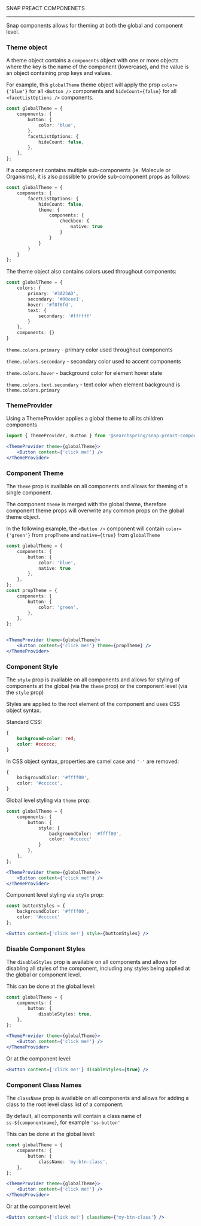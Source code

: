 
<Meta title="Doumentation/Theme" />

<style>{`
	.header {
		display: flex;
		align-items: center;
	}

	.header .subtitle {
		text-transform: uppercase;
		color: #00cee1;
	}

	.header img {
			width: 300px;
			margin-right: 20px;
		}
`}</style>

<div class="header">
	<span class="subtitle">SNAP PREACT COMPONENETS</span>
</div>

---

Snap components allows for theming at both the global and component level.

### Theme object
A theme object contains a `components` object with one or more objects where the key is the name of the component (lowercase), and the value is an object containing prop keys and values.

For example, this `globalTheme` theme object will apply the prop `color={'blue'}` for all `<Button />` components and `hideCount={false}` for all `<facetListOptions />` components.

```typescript
const globalTheme = {
	components: {
		button: {
			color: 'blue',
		},
		facetListOptions: {
			hideCount: false,
		},
	},
};
```

If a component contains multiple sub-components (ie. Molecule or Organisms), it is also possible to provide sub-component props as follows:

```typescript
const globalTheme = {
	components: {
		facetListOptions: {
			hideCount: false,
			theme: {
				components: {
					checkbox: {
						native: true
					}
				}
			}
		}
	}
};
```

The theme object also contains colors used throughout components:

```typescript
const globalTheme = {
	colors: {
		primary: '#3A23AD',
		secondary: '#00cee1',
		hover: '#f8f6fd',
		text: {
			secondary: '#ffffff'  
		}
	},
	components: {}
}
```

`theme.colors.primary` - primary color used throughout components

`theme.colors.secondary` - secondary color used to accent components

`theme.colors.hover` - background color for element hover state

`theme.colors.text.secondary` - text color when element background is `theme.colors.primary`


### ThemeProvider
Using a ThemeProvider applies a global theme to all its children components

```typescript
import { ThemeProvider, Button } from '@searchspring/snap-preact-components'
```

```jsx
<ThemeProvider theme={globalTheme}>
	<Button content={'click me!'} />
</ThemeProvider>
```

### Component Theme
The `theme` prop is available on all components and allows for theming of a single component. 

The component `theme` is merged with the global theme, therefore component theme props will overwrite any common props on the global theme object.

In the following example, the `<Button />` component will contain `color={'green'}` from `propTheme` and `native={true}` from `globalTheme`

```typescript
const globalTheme = {
	components: {
		button: {
			color: 'blue',
			native: true
		},
	},
};
const propTheme = {
	components: {
		button: {
			color: 'green',
		},
	},
};
```

```jsx

<ThemeProvider theme={globalTheme}>
    <Button content={'click me!'} theme={propTheme} />
</ThemeProvider>
```


### Component Style
The `style` prop is available on all components and allows for styling of components at the global (via the `theme` prop) or the component level (via the `style` prop)

Styles are applied to the root element of the component and uses CSS object syntax.

Standard CSS:
```css
{
	background-color: red;
	color: #cccccc;
}
```

In CSS object syntax, properties are camel case and `'-'` are removed:
```typescript
{ 
	backgroundColor: '#ffff00',
	color: '#cccccc',
}
```

<!-- TODO: once classnames are standardized, document how to target sub elements -->

Global level styling via `theme` prop:

```typescript
const globalTheme = {
	components: {
		button: {
			style: {
				backgroundColor: '#ffff00',
				color: '#cccccc'
			}
		},
	},
};
```

```jsx
<ThemeProvider theme={globalTheme}>
    <Button content={'click me!'} />
</ThemeProvider>
```

Component level styling via `style` prop:

```typescript
const buttonStyles = {
	backgroundColor: '#ffff00',
	color: '#cccccc'
};
```

```jsx
<Button content={'click me!'} style={buttonStyles} />
```

### Disable Component Styles
The `disableStyles` prop is available on all components and allows for disabling all styles of the component, including any styles being applied at the global or component level. 

This can be done at the global level:

```typescript
const globalTheme = {
	components: {
		button: {
			disableStyles: true,
	},
};
```

```jsx
<ThemeProvider theme={globalTheme}>
    <Button content={'click me!'} />
</ThemeProvider>
```

Or at the component level:

```jsx
<Button content={'click me!'} disableStyles={true} />
```


### Component Class Names
The `className` prop is available on all components and allows for adding a class to the root level class list of a component. 

By default, all components will contain a class name of `ss-${componentname}`, for example `'ss-button'`

This can be done at the global level:

```typescript
const globalTheme = {
	components: {
		button: {
			className: 'my-btn-class',
	},
};
```

```jsx
<ThemeProvider theme={globalTheme}>
    <Button content={'click me!'} />
</ThemeProvider>
```

Or at the component level:

```jsx
<Button content={'click me!'} className={'my-btn-class'} />
```
